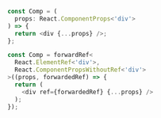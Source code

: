 ```js !!
const Comp = (
  props: React.ComponentProps<'div'>
) => {
  return <div {...props} />;
};
```

```js !!
const Comp = forwardRef<
  React.ElementRef<'div'>,
  React.ComponentPropsWithoutRef<'div'>
>((props, forwardedRef) => {
  return (
    <div ref={forwardedRef} {...props} />
  );
});
```
